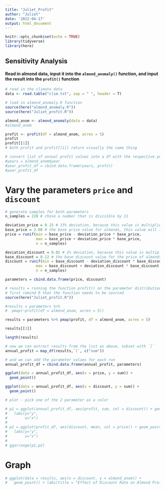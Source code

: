 ```yaml
---
title: "Juliet_Profit"
author: "Juliet"
date: '2022-04-17'
output: html_document
---
```


```r
knitr::opts_chunk$set(echo = TRUE)
library(tidyverse)
library(here)
```

## Sensitivity Analysis

#### Read in almond data, input it into the `almond_anomaly()` function, and input the result into the `profit()` function

```r
# read in the climate data
data <- read.table("clim.txt", sep = " ", header = T)

# load in almond_anomaly.R function
source(here("almond_anomaly.R"))
source(here("Juliet_profit.R"))

almond_anom <- almond_anomaly(data = data)
#almond_anom

profit <- profit(df = almond_anom, acres = 5)
profit
profit[[1]]
# both profit and profit[[1]] return visually the same thing 

# convert list of annual profit values into a df with the respective year
#years = almond_anom$year
#year_profit_df = cbind.data.frame(years, profit)
#year_profit_df
```

# Vary the parameters `price` and `discount`

```r
# generate samples for both parameters
n_samples = 220 # chose a number that is divisible by 11

deviation_price = 0.15 # 15% deviation, because this value is multiplied by base_price, resulting in a $0.30 deviation
base_price = 2.00 # the base price value for almonds, this value will increase & decrease by 15% in the distribution
price = runif(min = base_price - deviation_price * base_price,
              max = base_price + deviation_price * base_price, 
              n = n_samples)

deviation_discount = 0.02 # 2% deviation, because this value is multiplied by base_discount, resulting in a $0.04 deviation
base_discount = 0.12 # the base discount value for the price of almonds, this value will increase & decrease by 2% in the distribution
discount = runif(min = base_discount - deviation_discount * base_discount,
              max = base_discount + deviation_discount * base_discount, 
              n = n_samples)

parameters = cbind.data.frame(price, discount)

# results = running the function profit() on the parameter distributions we created, and using the almond_anom df and 5 for acres
# first remind R that the function needs to be sourced
source(here("Juliet_profit.R"))

#results = parameters %>% 
#  pmap(~profit(df = almond_anom, acres = 5))

results = parameters %>% pmap(profit, df = almond_anom, acres = 5)

results[[1]]

length(results)

# now we can extract results from the list as above, subset with `[`
annual_profit = map_df(results,`[`, c("sum")) 

# and we can add the parameter values for each run
annual_profit_df = cbind.data.frame(annual_profit, parameters)
```

```r
ggplot(data = annual_profit_df, aes(x = price, y = sum)) +
  geom_point()

ggplot(data = annual_profit_df, aes(x = discount, y = sum)) +
  geom_point()
```



```r
# plot - pick one of the 2 parameter as a color

# p1 = ggplot(annual_profit_df, aes(profit, sum, col = discount)) + geom_point(cex = 2)+
#   labs(y="y", 
#        x="x")
# 
# p2 = ggplot(profit_df, aes(discount, mean, col = price)) + geom_point(cex = 2)+
#   labs(y="y",
#        x="x")
# 
# ggarrange(p1,p2)
```

# Graph

```r
# ggplot(data = results, aes(x = discount, y = almond_anom)) + 
#   geom_point() + labs(title = "Effect of Discount Rate on Almond Profits", x = "Discount Rate (%)", y = "Profits ($)")
```




